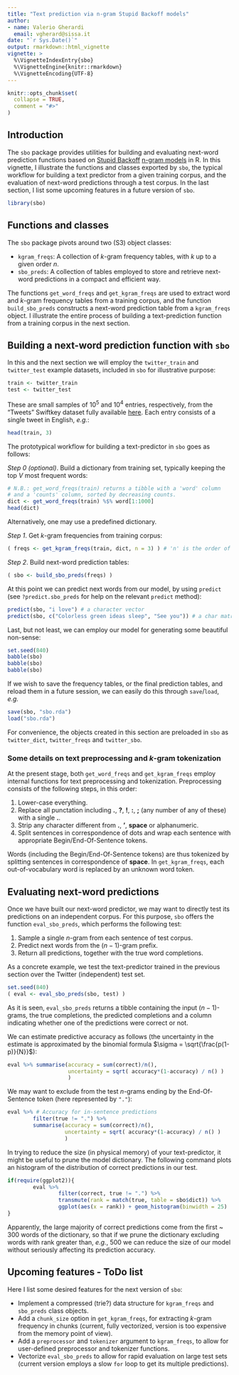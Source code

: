 ```yaml
---
title: "Text prediction via n-gram Stupid Backoff models"
author: 
- name: Valerio Gherardi
  email: vgherard@sissa.it
date: "`r Sys.Date()`"
output: rmarkdown::html_vignette
vignette: >
  %\VignetteIndexEntry{sbo}
  %\VignetteEngine{knitr::rmarkdown}
  %\VignetteEncoding{UTF-8}
---
```


```r
knitr::opts_chunk$set(
  collapse = TRUE,
  comment = "#>"
)
```

## Introduction

The `sbo` package provides utilities for building and evaluating next-word prediction functions based on [Stupid Backoff](https://www.aclweb.org/anthology/D07-1090.pdf) [n-gram models](https://en.wikipedia.org/wiki/N-gram) in R. In this vignette, I illustrate the functions and classes exported by `sbo`, the typical workflow for building a text predictor from a given training corpus, and the evaluation of next-word predictions through a test corpus. In the last section, I list some upcoming features in a future version of `sbo`.

```r
library(sbo)
```

## Functions and classes

The `sbo` package pivots around two (S3) object classes: 

* `kgram_freqs`: A collection of $k$-gram frequency tables, with $k$ up to a given order $n$. 
* `sbo_preds`: A collection of tables employed to store and retrieve next-word predictions in a compact and efficient way.

The functions `get_word_freqs` and `get_kgram_freqs` are used to extract word and $k$-gram frequency tables from a training corpus, and the function `build_sbo_preds` constructs a next-word prediction table from a `kgram_freqs` object. I illustrate the entire process of building a text-prediction function from a training corpus in the next section.

## Building a next-word prediction function with `sbo`

In this and the next section we will employ the `twitter_train` and `twitter_test` example datasets, included in `sbo` for illustrative purpose:

```r
train <- twitter_train
test <- twitter_test
```

These are small samples of $10^5$ and $10^4$ entries, respectively, from the "Tweets" Swiftkey dataset fully available [here](https://www.kaggle.com/crmercado/tweets-blogs-news-swiftkey-dataset-4million). Each entry consists of a single tweet in English, *e.g.*:

```r
head(train, 3)
```

The prototypical workflow for building a text-predictor in `sbo` goes as follows:

*Step 0 (optional)*. Build a dictionary from training set, typically keeping the top $V$ most frequent words: 
```r
# N.B.: get_word_freqs(train) returns a tibble with a 'word' column 
# and a 'counts' column, sorted by decreasing counts.
dict <- get_word_freqs(train) %$% word[1:1000]
head(dict)
```
Alternatively, one may use a predefined dictionary. 

*Step 1*. Get $k$-gram frequencies from training corpus:
```r
( freqs <- get_kgram_freqs(train, dict, n = 3) ) # 'n' is the order of n-grams
```

*Step 2*. Build next-word prediction tables:
```r
( sbo <- build_sbo_preds(freqs) )
```

At this point we can predict next words from our model, by using `predict` (see `?predict.sbo_preds` for help on the relevant `predict` method):

```r
predict(sbo, "i love") # a character vector
predict(sbo, c("Colorless green ideas sleep", "See you")) # a char matrix
```

Last, but not least, we can employ our model for generating some beautiful non-sense:

```r
set.seed(840)
babble(sbo)
babble(sbo)
babble(sbo)
```

If we wish to save the frequency tables, or the final prediction tables, and reload them in a future session, we can easily do this through `save`/`load`, *e.g.*

```r
save(sbo, "sbo.rda")
load("sbo.rda")
```

For convenience, the objects created in this section are preloaded in `sbo` as `twitter_dict`, `twitter_freqs` and `twitter_sbo`.

### Some details on text preprocessing and $k$-gram tokenization
At the present stage, both `get_word_freqs` and `get_kgram_freqs` employ internal functions for text preprocessing and tokenization. Preprocessing consists of the following steps, in this order:

1. Lower-case everything.
1. Replace all punctation including **.**, **?**, **!**, **:**, **;** (any number of any of these) with a single **.**.
1. Strip any character different from **.**, **'**, **space** or alphanumeric.
1. Split sentences in correspondence of dots and wrap each sentence with appropriate Begin/End-Of-Sentence tokens.

Words (including the Begin/End-Of-Sentence tokens) are thus tokenized by splitting sentences in correspondence of **space**. In `get_kgram_freqs`, each out-of-vocabulary word is replaced by an unknown word token.

## Evaluating next-word predictions

Once we have built our next-word predictor, we may want to directly test its predictions on an independent corpus. For this purpose, `sbo` offers the function `eval_sbo_preds`, which performs the following test:

1. Sample a single $n$-gram from each sentence of test corpus.
1. Predict next words from the $(n-1)$-gram prefix.
1. Return all predictions, together with the true word completions.

As a concrete example, we test the text-predictor trained in the previous section over the Twitter (independent) test set.

```r
set.seed(840)
( eval <- eval_sbo_preds(sbo, test) )
```

As it is seen, `eval_sbo_preds` returns a tibble containing the input $(n-1)$-grams, the true completions, the predicted completions and a column indicating whether one of the predictions were correct or not.

We can estimate predictive accuracy as follows (the uncertainty in the estimate is approximated by the binomial formula $\sigma = \sqrt{\frac{p(1-p)}{N}}$):

```r
eval %>% summarise(accuracy = sum(correct)/n(), 
                   uncertainty = sqrt( accuracy*(1-accuracy) / n() )
                   )
```

We may want to exclude from the test $n$-grams ending by the End-Of-Sentence token (here represented by `"."`):

```r
eval %>% # Accuracy for in-sentence predictions
        filter(true != ".") %>%
        summarise(accuracy = sum(correct)/n(),
                  uncertainty = sqrt( accuracy*(1-accuracy) / n() )
                  )
```

In trying to reduce the size (in physical memory) of your text-predictor, it might be useful to prune the model dictionary. The following command plots an histogram of the distribution of correct predictions in our test.

```r
if(require(ggplot2)){
        eval %>%
                filter(correct, true != ".") %>%
                transmute(rank = match(true, table = sbo$dict)) %>%
                ggplot(aes(x = rank)) + geom_histogram(binwidth = 25)
}
```

Apparently, the large majority of correct predictions come from the first ~ 300 words of the dictionary, so that if we prune the dictionary excluding words with rank greater than, *e.g.*, 500 we can reduce the size of our model without seriously affecting its prediction accuracy.


## Upcoming features - ToDo list

Here I list some desired features for the next version of `sbo`:

- Implement a compressed (trie?) data structure for `kgram_freqs` and `sbo_preds` class objects.
- Add a `chunk_size` option in `get_kgram_freqs`, for extracting $k$-gram frequency in chunks (current, fully vectorized, version is too expensive from the memory point of view).
- Add a `preprocessor` and `tokenizer` argument to `kgram_freqs`, to allow for user-defined  preprocessor and tokenizer functions.
- Vectorize `eval_sbo_preds` to allow for rapid evaluation on large test sets (current version employs a slow `for` loop to get its multiple predictions).
